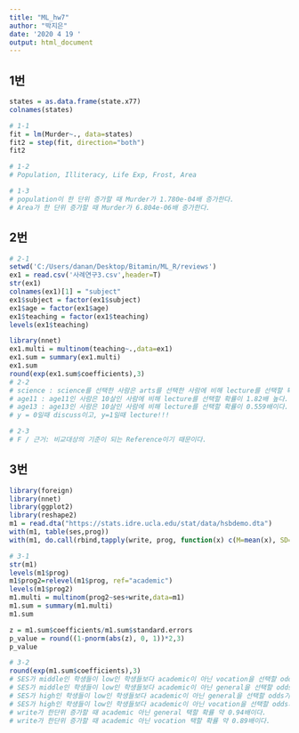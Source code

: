 ```yaml
---
title: "ML_hw7"
author: "박지은"
date: '2020 4 19 '
output: html_document
---
```

## 1번
```r
states = as.data.frame(state.x77)
colnames(states)

# 1-1
fit = lm(Murder~., data=states)
fit2 = step(fit, direction="both")
fit2

# 1-2
# Population, Illiteracy, Life Exp, Frost, Area

# 1-3
# population이 한 단위 증가할 때 Murder가 1.780e-04배 증가한다.
# Area가 한 단위 증가할 때 Murder가 6.804e-06배 증가한다.
```

## 2번
```r
# 2-1
setwd('C:/Users/danan/Desktop/Bitamin/ML_R/reviews')
ex1 = read.csv('사례연구3.csv',header=T)
str(ex1)
colnames(ex1)[1] = "subject"
ex1$subject = factor(ex1$subject)
ex1$age = factor(ex1$age)
ex1$teaching = factor(ex1$teaching)
levels(ex1$teaching)

library(nnet)
ex1.multi = multinom(teaching~.,data=ex1)
ex1.sum = summary(ex1.multi)
ex1.sum
round(exp(ex1.sum$coefficients),3)
# 2-2
# science : science를 선택한 사람은 arts를 선택한 사람에 비해 lecture를 선택할 확률이 0.057배이다.
# age11 : age11인 사람은 10살인 사람에 비해 lecture를 선택할 확률이 1.82배 높다.
# age13 : age13인 사람은 10살인 사람에 비해 lecture를 선택할 확률이 0.559배이다.
# y = 0일때 discuss이고, y=1일때 lecture!!!

# 2-3
# F / 근거: 비교대상의 기준이 되는 Reference이기 때문이다.
```

## 3번
```r
library(foreign)
library(nnet)
library(ggplot2)
library(reshape2)
m1 = read.dta("https://stats.idre.ucla.edu/stat/data/hsbdemo.dta")
with(m1, table(ses,prog))
with(m1, do.call(rbind,tapply(write, prog, function(x) c(M=mean(x), SD= sd(x)))))

# 3-1
str(m1)
levels(m1$prog)
m1$prog2=relevel(m1$prog, ref="academic")
levels(m1$prog2)
m1.multi = multinom(prog2~ses+write,data=m1)
m1.sum = summary(m1.multi)
m1.sum

z = m1.sum$coefficients/m1.sum$standard.errors
p_value = round((1-pnorm(abs(z), 0, 1))*2,3)
p_value

# 3-2
round(exp(m1.sum$coefficients),3)
# SES가 middle인 학생들이 low인 학생들보다 academic이 아닌 vocation을 선택할 odds가 약 1.3배 높았다.
# SES가 middle인 학생들이 low인 학생들보다 academic이 아닌 general을 선택할 odds가 약 0.5배 높았다.
# SES가 high인 학생들이 low인 학생들보다 academic이 아닌 general을 선택할 odds가 약 0.3배 높았다.
# SES가 high인 학생들이 low인 학생들보다 academic이 아닌 vocation을 선택할 odds가 약 0.3배 높았다.
# write가 한단위 증가할 때 academic 아닌 general 택할 확률 약 0.94배이다.
# write가 한단위 증가할 때 academic 아닌 vocation 택할 확률 약 0.89배이다.
```
